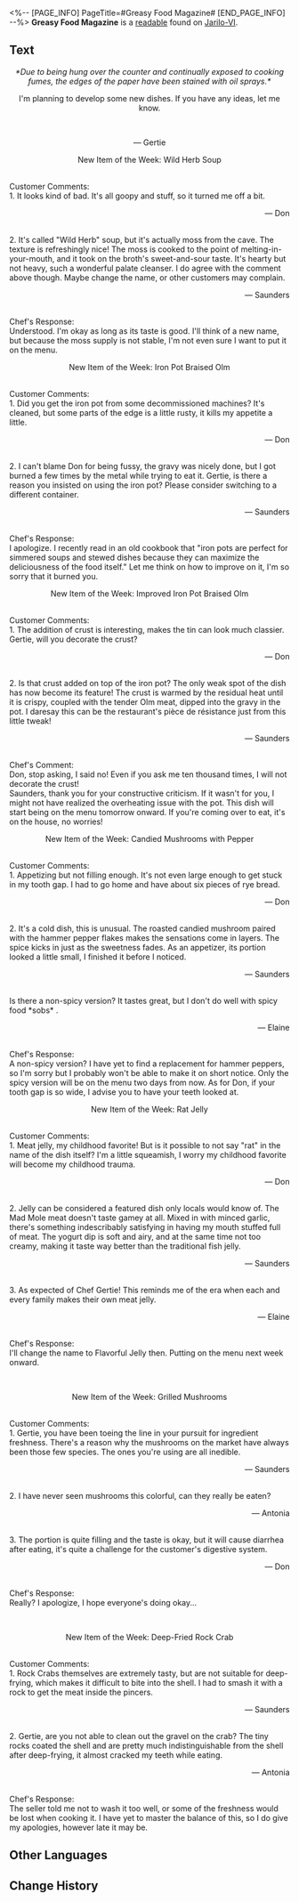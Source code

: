 <%-- [PAGE_INFO]
PageTitle=#Greasy Food Magazine#
[END_PAGE_INFO] --%>
{{Readable Infobox
|id           = 092
|partIds      = 190217
|title        = 
|image        = Item Jarilo-VI Readable.png
|world        = Jarilo-VI
|parts        = 1
|author       = <!--to be added-->
|description  = A notebook with comments on new dishes between the head chef of the Goethe Grand Hotel and its customers. The cover is full of suspicious grease.
|part1        = Greasy Food Magazine
|source1      = {{cx|Source missing}}
|characters   = 
|factions     = 
}}
'''Greasy Food Magazine''' is a [[readable]] found on [[Jarilo-VI]].
<!--
==Location==
{{Map Embed|<map name>|<marker id>}}
-->
==Text==
<div align="center">''*Due to being hung over the counter and continually exposed to cooking fumes, the edges of the paper have been stained with oil sprays.*''</div>

<div align="center">I'm planning to develop some new dishes. If you have any ideas, let me know.</div><br /><div align="center">&mdash; Gertie</div>

<div align="center">New Item of the Week: Wild Herb Soup</div><br />Customer Comments:<br />1. It looks kind of bad. It's all goopy and stuff, so it turned me off a bit.<br /><div align="right">&mdash; Don</div><br />2. It's called "Wild Herb" soup, but it's actually moss from the cave. The texture is refreshingly nice! The moss is cooked to the point of melting-in-your-mouth, and it took on the broth's sweet-and-sour taste. It's hearty but not heavy, such a wonderful palate cleanser. I do agree with the comment above though. Maybe change the name, or other customers may complain.<br /><div align="right">&mdash; Saunders</div><br />Chef's Response:<br />Understood. I'm okay as long as its taste is good. I'll think of a new name, but because the moss supply is not stable, I'm not even sure I want to put it on the menu.

<div align="center">New Item of the Week: Iron Pot Braised Olm</div><br />Customer Comments:<br />1. Did you get the iron pot from some decommissioned machines? It's cleaned, but some parts of the edge is a little rusty, it kills my appetite a little.<br /><div align="right">&mdash; Don</div><br />2. I can't blame Don for being fussy, the gravy was nicely done, but I got burned a few times by the metal while trying to eat it. Gertie, is there a reason you insisted on using the iron pot? Please consider switching to a different container.<br /><div align="right">&mdash; Saunders</div><br />Chef's Response:<br />I apologize. I recently read in an old cookbook that "iron pots are perfect for simmered soups and stewed dishes because they can maximize the deliciousness of the food itself." Let me think on how to improve on it, I'm so sorry that it burned you.

<div align="center">New Item of the Week: Improved Iron Pot Braised Olm</div><br />Customer Comments:<br />1. The addition of crust is interesting, makes the tin can look much classier. Gertie, will you decorate the crust?

<div align="right">&mdash; Don</div><br />2. Is that crust added on top of the iron pot? The only weak spot of the dish has now become its feature! The crust is warmed by the residual heat until it is crispy, coupled with the tender Olm meat, dipped into the gravy in the pot. I daresay this can be the restaurant's pièce de résistance just from this little tweak!

<div align="right">&mdash; Saunders</div><br />Chef's Comment:<br />Don, stop asking, I said no! Even if you ask me ten thousand times, I will not decorate the crust!<br />Saunders, thank you for your constructive criticism. If it wasn't for you, I might not have realized the overheating issue with the pot. This dish will start being on the menu tomorrow onward. If you're coming over to eat, it's on the house, no worries!

<div align="center">New Item of the Week: Candied Mushrooms with Pepper</div><br />Customer Comments:<br />1. Appetizing but not filling enough. It's not even large enough to get stuck in my tooth gap. I had to go home and have about six pieces of rye bread.<br /><div align="right">&mdash; Don</div><br />2. It's a cold dish, this is unusual. The roasted candied mushroom paired with the hammer pepper flakes makes the sensations come in layers. The spice kicks in just as the sweetness fades. As an appetizer, its portion looked a little small, I finished it before I noticed.<br /><div align="right">&mdash; Saunders</div><br />Is there a non-spicy version? It tastes great, but I don't do well with spicy food *sobs* .<br /><div align="right">&mdash; Elaine</div><br />Chef's Response:<br />A non-spicy version? I have yet to find a replacement for hammer peppers, so I'm sorry but I probably won't be able to make it on short notice. Only the spicy version will be on the menu two days from now. As for Don, if your tooth gap is so wide, I advise you to have your teeth looked at.

<div align="center">New Item of the Week: Rat Jelly</div><br />Customer Comments:<br />1. Meat jelly, my childhood favorite! But is it possible to not say "rat" in the name of the dish itself? I'm a little squeamish, I worry my childhood favorite will become my childhood trauma.<br /><div align="right">&mdash; Don</div><br />2. Jelly can be considered a featured dish only locals would know of. The Mad Mole meat doesn't taste gamey at all. Mixed in with minced garlic, there's something indescribably satisfying in having my mouth stuffed full of meat. The yogurt dip is soft and airy, and at the same time not too creamy, making it taste way better than the traditional fish jelly.<br /><div align="right">&mdash; Saunders</div><br />3. As expected of Chef Gertie! This reminds me of the era when each and every family makes their own meat jelly.<br /><div align="right">&mdash; Elaine</div><br />Chef's Response:<br />I'll change the name to Flavorful Jelly then. Putting on the menu next week onward.

<br /><div align="center">New Item of the Week: Grilled Mushrooms</div><br />Customer Comments:<br />1. Gertie, you have been toeing the line in your pursuit for ingredient freshness. There's a reason why the mushrooms on the market have always been those few species. The ones you're using are all inedible.<br /><div align="right">&mdash; Saunders</div><br />2. I have never seen mushrooms this colorful, can they really be eaten?<br /><div align="right">&mdash; Antonia</div><br />3. The portion is quite filling and the taste is okay, but it will cause diarrhea after eating, it's quite a challenge for the customer's digestive system.<br /><div align="right">&mdash; Don</div><br />Chef's Response:<br />Really? I apologize, I hope everyone's doing okay...

<br /><div align="center">New Item of the Week: Deep-Fried Rock Crab</div><br />Customer Comments:<br />1. Rock Crabs themselves are extremely tasty, but are not suitable for deep-frying, which makes it difficult to bite into the shell. I had to smash it with a rock to get the meat inside the pincers.<br /><div align="right">&mdash; Saunders</div><br />2. Gertie, are you not able to clean out the gravel on the crab? The tiny rocks coated the shell and are pretty much indistinguishable from the shell after deep-frying, it almost cracked my teeth while eating.<br /><div align="right">&mdash; Antonia</div><br />Chef's Response:<br />The seller told me not to wash it too well, or some of the freshness would be lost when cooking it. I have yet to master the balance of this, so I do give my apologies, however late it may be.

<!--
==Trivia==
* 
-->
==Other Languages==
{{Other Languages
|en   = Greasy Food Magazine
|zhs  = 油腻腻的食评册
|zht  = 油膩膩的食評冊
|ja   = 油でベタベタしている食レポ本
|ko   = 기름 범벅이 된 음식 평가 수첩
|es   = Libro de opiniones culinarias lleno de grasa
|fr   = Magazine culinaire plein de taches de gras
|ru   = Грязная книга отзывов
|th   = หนังสือแนะนำเมนูมันเยิ้ม
|vi   = Phiếu Đánh Giá Dính Dầu Mỡ
|de   = Schmutziges Lebensmittelmagazin
|id   = Buku Ulasan Berminyak
|pt   = Revista de Alimentos Engordurada
}}

==Change History==
{{Change History|1.0}}